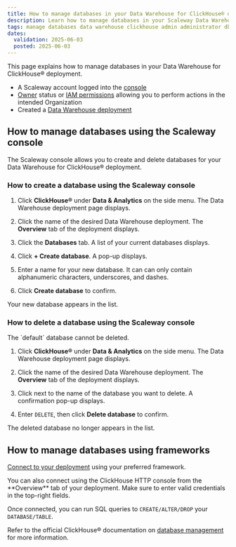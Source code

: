 ```yaml
---
title: How to manage databases in your Data Warehouse for ClickHouse® deployment
description: Learn how to manage databases in your Scaleway Data Warehouse for ClickHouse® deployment.
tags: manage databases data warehouse clickhouse admin administrator db table create drop delete
dates:
  validation: 2025-06-03
  posted: 2025-06-03
---
```



This page explains how to manage databases in your Data Warehouse for ClickHouse® deployment.

<Requirements />

- A Scaleway account logged into the [console](https://console.scaleway.com)
- [Owner](/iam/concepts/#owner) status or [IAM permissions](/iam/concepts/#permission) allowing you to perform actions in the intended Organization
- Created a [Data Warehouse deployment](/data-warehouse/how-to/create-deployment/)

## How to manage databases using the Scaleway console

The Scaleway console allows you to create and delete databases for your Data Warehouse for ClickHouse® deployment.

### How to create a database using the Scaleway console

1. Click **ClickHouse®** under **Data & Analytics** on the side menu. The Data Warehouse deployment page displays.

2. Click the name of the desired Data Warehouse deployment. The **Overview** tab of the deployment displays.

3. Click the **Databases** tab. A list of your current databases displays.

4. Click **+ Create database**. A pop-up displays.

5. Enter a name for your new database. It can can only contain alphanumeric characters, underscores, and dashes.

6. Click **Create database** to confirm.

Your new database appears in the list.

### How to delete a database using the Scaleway console

<Message type="note">
The `default` database cannot be deleted.
</Message>

1. Click **ClickHouse®** under **Data & Analytics** on the side menu. The Data Warehouse deployment page displays.

2. Click the name of the desired Data Warehouse deployment. The **Overview** tab of the deployment displays.

3. Click <Icon name="delete" /> next to the name of the database you want to delete. A confirmation pop-up displays.

4. Enter `DELETE`, then click **Delete database** to confirm.

The deleted database no longer appears in the list.

## How to manage databases using frameworks

[Connect to your deployment](/data-warehouse/how-to/connect-applications/) using your preferred framework.

<Message type="tip">
You can also connect using the ClickHouse HTTP console from the **Overview** tab of your deployment. Make sure to enter valid credentials in the top-right fields.
</Message>

Once connected, you can run SQL queries to `CREATE/ALTER/DROP` your `DATABASE/TABLE`.

Refer to the official ClickHouse® documentation on [database management](https://clickhouse.com/docs/starter-guides) for more information.